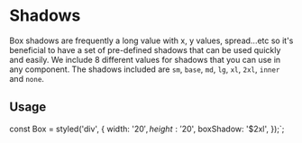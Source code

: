 
<Meta title="Stitches / Shadows" />

# Shadows

Box shadows are frequently a long value with x, y values, spread...etc so it's beneficial to have a set of pre-defined shadows that can be used quickly and easily. We include 8 different values for shadows that you can use in any component. The shadows included are `sm`, `base`, `md`, `lg`, `xl`, `2xl`, `inner` and `none`.

## Usage

const Box = styled('div', {
  width: '$20',
  height: '$20',
  boxShadow: '$2xl',
});`;

<Source code={code1} dark />

<Shadows />
